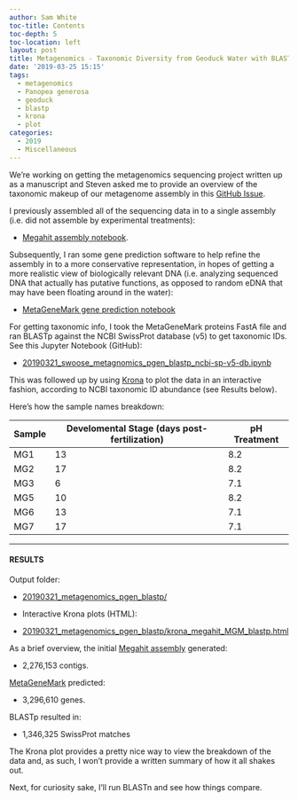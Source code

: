 ```yaml
---
author: Sam White
toc-title: Contents
toc-depth: 5
toc-location: left
layout: post
title: Metagenomics - Taxonomic Diversity from Geoduck Water with BLASTp and Krona plots
date: '2019-03-25 15:15'
tags:
  - metagenomics
  - Panopea generosa
  - geoduck
  - blastp
  - krona
  - plot
categories:
  - 2019
  - Miscellaneous
---
```

We're working on getting the metagenomics sequencing project written up as a manuscript and Steven asked me to provide an overview of the taxonomic makeup of our metagenome assembly in this [GitHub Issue](https://github.com/RobertsLab/resources/issues/547).

I previously assembled all of the sequencing data in to a single assembly (i.e. did not assemble by experimental treatments):

- [Megahit assembly notebook](https://robertslab.github.io/sams-notebook/posts/2019/2019-01-02-Metagenome-Assembly---P.generosa-Water-Sample-HiSeqX-Data-Using-Megahit/).

Subsequently, I ran some gene prediction software to help refine the assembly in to a more conservative representation, in hopes of getting a more realistic view of biologically relevant DNA (i.e. analyzing sequenced DNA that actually has putative functions, as opposed to random eDNA that may have been floating around in the water):

- [MetaGeneMark gene prediction notebook](https://robertslab.github.io/sams-notebook/posts/2019/2019-01-03-Gene-Prediction---HiSeqX-Metagenomics-from-Geoduck-Water-Using-MetaGeneMark-on-Mox/)


For getting taxonomic info, I took the MetaGeneMark proteins FastA file and ran BLASTp against the NCBI SwissProt database (v5) to get taxonomic IDs. See this
Jupyter Notebook (GitHub):

- [20190321_swoose_metagnomics_pgen_blastp_ncbi-sp-v5-db.ipynb](https://github.com/RobertsLab/code/blob/master/notebooks/sam/20190321_swoose_metagnomics_pgen_blastp_ncbi-sp-v5-db.ipynb)

This was followed up by using [Krona](https://github.com/marbl/Krona/wiki) to plot the data in an interactive fashion, according to NCBI taxonomic ID abundance (see Results below).

Here's how the sample names breakdown:

| Sample | Develomental Stage (days post-fertilization) | pH Treatment |
|--------|-------------------------|--------------|
| MG1    | 13                      | 8.2          |
| MG2    | 17                      | 8.2          |
| MG3    | 6                       | 7.1          |
| MG5    | 10                      | 8.2          |
| MG6    | 13                      | 7.1          |
| MG7    | 17                      | 7.1          |

---

#### RESULTS

Output folder:

- [20190321_metagenomics_pgen_blastp/](http://gannet.fish.washington.edu/Atumefaciens/20190321_metagenomics_pgen_blastp/)


- Interactive Krona plots (HTML):

- [20190321_metagenomics_pgen_blastp/krona_megahit_MGM_blastp.html](http://gannet.fish.washington.edu/Atumefaciens/20190321_metagenomics_pgen_blastp/krona_megahit_MGM_blastp.html)

As a brief overview, the initial [Megahit assembly](https://robertslab.github.io/sams-notebook/posts/2019/2019-01-02-Metagenome-Assembly---P.generosa-Water-Sample-HiSeqX-Data-Using-Megahit/) generated:

- 2,276,153 contigs.

[MetaGeneMark](https://robertslab.github.io/sams-notebook/posts/2019/2019-01-03-Gene-Prediction---HiSeqX-Metagenomics-from-Geoduck-Water-Using-MetaGeneMark-on-Mox/) predicted:

- 3,296,610 genes.

BLASTp resulted in:

- 1,346,325 SwissProt matches

The Krona plot provides a pretty nice way to view the breakdown of the data and, as such, I won't provide a written summary of how it all shakes out.

Next, for curiosity sake, I'll run BLASTn and see how things compare.
